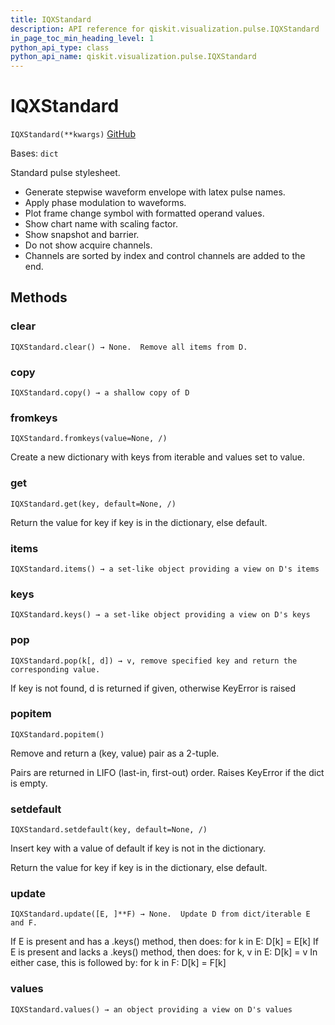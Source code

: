 ```yaml
---
title: IQXStandard
description: API reference for qiskit.visualization.pulse.IQXStandard
in_page_toc_min_heading_level: 1
python_api_type: class
python_api_name: qiskit.visualization.pulse.IQXStandard
---
```


# IQXStandard

<span id="qiskit.visualization.pulse.IQXStandard" />

`IQXStandard(**kwargs)` [GitHub](https://github.com/qiskit/qiskit/tree/stable/0.23/qiskit/visualization/pulse_v2/stylesheet.py "view source code")

Bases: `dict`

Standard pulse stylesheet.

*   Generate stepwise waveform envelope with latex pulse names.
*   Apply phase modulation to waveforms.
*   Plot frame change symbol with formatted operand values.
*   Show chart name with scaling factor.
*   Show snapshot and barrier.
*   Do not show acquire channels.
*   Channels are sorted by index and control channels are added to the end.

## Methods

### clear

<span id="qiskit.visualization.pulse.IQXStandard.clear" />

`IQXStandard.clear() → None.  Remove all items from D.`

### copy

<span id="qiskit.visualization.pulse.IQXStandard.copy" />

`IQXStandard.copy() → a shallow copy of D`

### fromkeys

<span id="qiskit.visualization.pulse.IQXStandard.fromkeys" />

`IQXStandard.fromkeys(value=None, /)`

Create a new dictionary with keys from iterable and values set to value.

### get

<span id="qiskit.visualization.pulse.IQXStandard.get" />

`IQXStandard.get(key, default=None, /)`

Return the value for key if key is in the dictionary, else default.

### items

<span id="qiskit.visualization.pulse.IQXStandard.items" />

`IQXStandard.items() → a set-like object providing a view on D's items`

### keys

<span id="qiskit.visualization.pulse.IQXStandard.keys" />

`IQXStandard.keys() → a set-like object providing a view on D's keys`

### pop

<span id="qiskit.visualization.pulse.IQXStandard.pop" />

`IQXStandard.pop(k[, d]) → v, remove specified key and return the corresponding value.`

If key is not found, d is returned if given, otherwise KeyError is raised

### popitem

<span id="qiskit.visualization.pulse.IQXStandard.popitem" />

`IQXStandard.popitem()`

Remove and return a (key, value) pair as a 2-tuple.

Pairs are returned in LIFO (last-in, first-out) order. Raises KeyError if the dict is empty.

### setdefault

<span id="qiskit.visualization.pulse.IQXStandard.setdefault" />

`IQXStandard.setdefault(key, default=None, /)`

Insert key with a value of default if key is not in the dictionary.

Return the value for key if key is in the dictionary, else default.

### update

<span id="qiskit.visualization.pulse.IQXStandard.update" />

`IQXStandard.update([E, ]**F) → None.  Update D from dict/iterable E and F.`

If E is present and has a .keys() method, then does: for k in E: D\[k] = E\[k] If E is present and lacks a .keys() method, then does: for k, v in E: D\[k] = v In either case, this is followed by: for k in F: D\[k] = F\[k]

### values

<span id="qiskit.visualization.pulse.IQXStandard.values" />

`IQXStandard.values() → an object providing a view on D's values`

